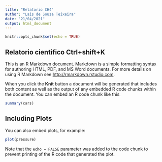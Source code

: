 ```yaml
---
title: "Relatorio CH4"
author: "Lais de Souza Teixeira"
date: "21/04/2021"
output: html_document
---
```


```r
knitr::opts_chunk$set(echo = TRUE)
```

## Relatorio cientifico   Ctrl+shift+K

This is an R Markdown document. Markdown is a simple formatting syntax for authoring HTML, PDF, and MS Word documents. For more details on using R Markdown see <http://rmarkdown.rstudio.com>.

When you click the **Knit** button a document will be generated that includes both content as well as the output of any embedded R code chunks within the document. You can embed an R code chunk like this:

```r
summary(cars)
```

## Including Plots

You can also embed plots, for example:

```r
plot(pressure)
```

Note that the `echo = FALSE` parameter was added to the code chunk to prevent printing of the R code that generated the plot.

